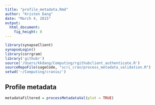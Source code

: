 ```yaml
---
title: "profile_metadata.Rmd"
author: "Kristen Dang"
date: "March 4, 2015"
output: 
  html_document: 
    fig_height: 8
---
```


```r
library(synapseClient)
synapseLogin()
library(corrgram)
library('githubr')
source('/Users/kkdang/Computing/rgithubclient_authenticate.R')
sourceRepoFile(sageCode, "scri_cran/process_metadata_validation.R")
setwd('~/Computing/cranio/')
```

## Profile metadata
```r
metadataFiltered = processMetadataVal(plot = TRUE)
```


